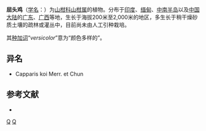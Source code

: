 {{Speciesbox
| genus = Capparis
| species = versicolor
| authority = Griff., 1845
}}

'''屈头鸡'''（[[学名|学名]]：{{lang|la|''Capparis versicolor''}}）为[[山柑科|山柑科]][[山柑属|山柑属]]的植物。分布于[[印度|印度]]、[[缅甸|缅甸]]、[[中南半岛|中南半岛]]以及[[中国大陆|中国大陆]]的[[广东|广东]]、[[广西|广西]]等地，生长于海拔200米至2,000米的地区，多生长于稍干燥砂质土壤的疏林或灌丛中，目前尚未由人工引种栽培。

其[[种加词|种加词]]“''versicolor''”意为“颜色多样的”。

== 异名 ==
* Capparis koi Merr. et Chun

== 参考文献 ==
<div class="references-small">
* {{cite web| url =http://www.bioinfo.cn/db05/KmzwSpecies.php?action=view&id=2852| title =屈头鸡| work =《中国高等植物数据库全库》| publisher =中国科学院微生物研究所| author =昆明植物研究所| accessdate =2009-02-23| deadurl =yes| archiveurl =https://web.archive.org/web/20160305020210/http://www.bioinfo.cn/db05/KmzwSpecies.php?action=view&id=2852| archivedate =2016-03-05}}
</div>
{{Taxonbar|from=Q11042303}}

[[Category:山柑属|Q]]
[[Category:1845年描述的植物|Q]]


{{植物小作品}}